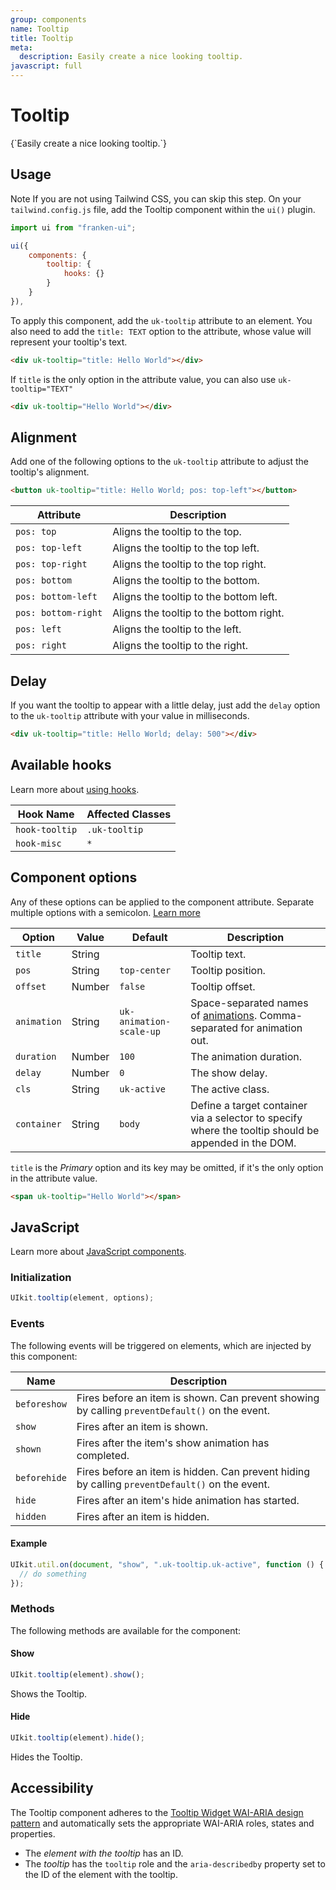 ```yaml
---
group: components
name: Tooltip
title: Tooltip
meta:
  description: Easily create a nice looking tooltip.
javascript: full
---
```



# Tooltip

<p class="uk-text-lead uk-paragraph">{`Easily create a nice looking tooltip.`}</p>

## Usage

<span class="uk-label uk-label-primary">Note</span> If you are not using Tailwind
CSS, you can skip this step. On your `tailwind.config.js` file, add the Tooltip component
within the `ui()` plugin.

```javascript
import ui from "franken-ui";

ui({
    components: {
        tooltip: {
            hooks: {}
        }
    }
}),
```

To apply this component, add the `uk-tooltip` attribute to an element. You also need to add the `title: TEXT` option to the attribute, whose value will represent your tooltip's text.

```html
<div uk-tooltip="title: Hello World"></div>
```

If `title` is the only option in the attribute value, you can also use `uk-tooltip="TEXT"`

```html
<div uk-tooltip="Hello World"></div>
```

<Example component="tooltip" index={0} />

## Alignment

Add one of the following options to the `uk-tooltip` attribute to adjust the tooltip's alignment.

```html
<button uk-tooltip="title: Hello World; pos: top-left"></button>
```

| Attribute           | Description                             |
| ------------------- | --------------------------------------- |
| `pos: top`          | Aligns the tooltip to the top.          |
| `pos: top-left`     | Aligns the tooltip to the top left.     |
| `pos: top-right`    | Aligns the tooltip to the top right.    |
| `pos: bottom`       | Aligns the tooltip to the bottom.       |
| `pos: bottom-left`  | Aligns the tooltip to the bottom left.  |
| `pos: bottom-right` | Aligns the tooltip to the bottom right. |
| `pos: left`         | Aligns the tooltip to the left.         |
| `pos: right`        | Aligns the tooltip to the right.        |

<Example component="tooltip" index={1} />

## Delay

If you want the tooltip to appear with a little delay, just add the `delay` option to the `uk-tooltip` attribute with your value in milliseconds.

```html
<div uk-tooltip="title: Hello World; delay: 500"></div>
```

<Example component="tooltip" index={2} />

## Available hooks

Learn more about [using hooks](/docs/hooks).

| Hook Name      | Affected Classes |
| -------------- | ---------------- |
| `hook-tooltip` | `.uk-tooltip`    |
| `hook-misc`    | `*`              |

## Component options

Any of these options can be applied to the component attribute. Separate multiple options with a semicolon. [Learn more](/docs/javascript#component-configuration)

| Option      | Value  | Default                 | Description                                                                                          |
| ----------- | ------ | ----------------------- | ---------------------------------------------------------------------------------------------------- |
| `title`     | String |                         | Tooltip text.                                                                                        |
| `pos`       | String | `top-center`            | Tooltip position.                                                                                    |
| `offset`    | Number | `false`                 | Tooltip offset.                                                                                      |
| `animation` | String | `uk-animation-scale-up` | Space-separated names of [animations](/docs/animation). Comma-separated for animation out.           |
| `duration`  | Number | `100`                   | The animation duration.                                                                              |
| `delay`     | Number | `0`                     | The show delay.                                                                                      |
| `cls`       | String | `uk-active`             | The active class.                                                                                    |
| `container` | String | `body`                  | Define a target container via a selector to specify where the tooltip should be appended in the DOM. |

`title` is the _Primary_ option and its key may be omitted, if it's the only option in the attribute value.

```html
<span uk-tooltip="Hello World"></span>
```

## JavaScript

Learn more about [JavaScript components](javascript.md#programmatic-use).

### Initialization

```javascript
UIkit.tooltip(element, options);
```

### Events

The following events will be triggered on elements, which are injected by this component:

| Name         | Description                                                                                    |
| ------------ | ---------------------------------------------------------------------------------------------- |
| `beforeshow` | Fires before an item is shown. Can prevent showing by calling `preventDefault()` on the event. |
| `show`       | Fires after an item is shown.                                                                  |
| `shown`      | Fires after the item's show animation has completed.                                           |
| `beforehide` | Fires before an item is hidden. Can prevent hiding by calling `preventDefault()` on the event. |
| `hide`       | Fires after an item's hide animation has started.                                              |
| `hidden`     | Fires after an item is hidden.                                                                 |

#### Example

```javascript
UIkit.util.on(document, "show", ".uk-tooltip.uk-active", function () {
  // do something
});
```

### Methods

The following methods are available for the component:

#### Show

```javascript
UIkit.tooltip(element).show();
```

Shows the Tooltip.

#### Hide

```javascript
UIkit.tooltip(element).hide();
```

Hides the Tooltip.

## Accessibility

The Tooltip component adheres to the [Tooltip Widget WAI-ARIA design pattern](https://www.w3.org/WAI/ARIA/apg/patterns/tooltip/) and automatically sets the appropriate WAI-ARIA roles, states and properties.

- The _element with the tooltip_ has an ID.
- The _tooltip_ has the `tooltip` role and the `aria-describedby` property set to the ID of the element with the tooltip.

